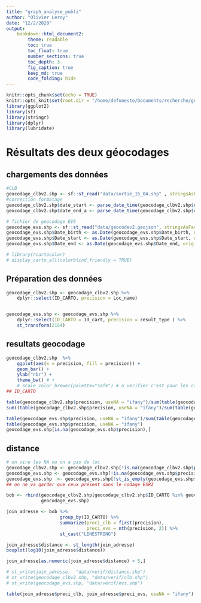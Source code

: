 ```yaml
---
title: "graph_analyse_publi"
author: "Olivier Leroy"
date: "12/2/2020"
output: 
    bookdown::html_document2:
        theme: readable
        toc: true
        toc_float: true
        number_sections: true
        toc_depth: 3
        fig_caption: true
        keep_md: true
        code_folding: hide
---
```


```r
knitr::opts_chunk$set(echo = TRUE)
knitr::opts_knit$set(root.dir = "/home/defuneste/Documents/recherche/gouramic/gouramic-db-analyses/")
library(ggplot2)
library(sf)
library(stringr)
library(dplyr)
library(lubridate)
```

# Résultats des deux géocodages

## chargements des données

```r
#CLB
geocodage_clbv2.shp <- sf::st_read("data/sortie_15_04.shp" , stringsAsFactors = FALSE)
#correction formatage
geocodage_clbv2.shp$date_start <- parse_date_time(geocodage_clbv2.shp$date_start, orders = c("my", "dmy"))
geocodage_clbv2.shp$date_end_a <- parse_date_time(geocodage_clbv2.shp$date_end_a, orders = c("my", "dmy"))

# fichier de geocodage EVS
geocodage_evs.shp <- sf::st_read("data/geocodev2.geojson", stringsAsFactors = FALSE)
geocodage_evs.shp$Date_birth <- as.Date(geocodage_evs.shp$Date_birth, origin = "1899-12-30")
geocodage_evs.shp$Date_start <- as.Date(geocodage_evs.shp$Date_start, origin = "1899-12-30")
geocodage_evs.shp$Date_end <- as.Date(geocodage_evs.shp$Date_end, origin = "1899-12-30")

# library(rcartocolor)
# display_carto_all(colorblind_friendly = TRUE)
```
## Préparation des données

```r
geocodage_clbv2.shp <- geocodage_clbv2.shp %>% 
    dplyr::select(ID_CARTO, precision = Loc_name)


geocodage_evs.shp <- geocodage_evs.shp %>% 
    dplyr::select(ID_CARTO = Id_cart, precision = result_type ) %>% 
    st_transform(2154)

```

## resultats geocodage

```r
geocodage_clbv2.shp  %>% 
    ggplot(aes(x = precision, fill = precision)) +
    geom_bar() +
    ylab("nbr") +
    theme_bw() # +
    # scale_color_brewer(palette="safe") # à verifier c'est pour les color blinds 
## ID_CARTO
```

```r
table(geocodage_clbv2.shp$precision, useNA = "ifany")/sum(table(geocodage_clbv2.shp$precision, useNA = "ifany"))*100
sum((table(geocodage_clbv2.shp$precision, useNA = "ifany")/sum(table(geocodage_clbv2.shp$precision, useNA = "ifany"))*100)[1:4])

```

```r
table(geocodage_evs.shp$precision, useNA = "ifany")/sum(table(geocodage_evs.shp$precision, useNA = "ifany"))*100
table(geocodage_evs.shp$precision, useNA = "ifany")
geocodage_evs.shp[is.na(geocodage_evs.shp$precision),]
```

## distance 

```r
# on vire les NA ou on a pas de loc
geocodage_clbv2.shp <- geocodage_clbv2.shp[!is.na(geocodage_clbv2.shp$precision),] 
geocodage_evs.shp <- geocodage_evs.shp[!is.na(geocodage_evs.shp$precision),]
geocodage_evs.shp  <- geocodage_evs.shp[!st_is_empty(geocodage_evs.shp$geometry),]
## on ne va garder que ceux présent dans le codage ESRI

bob <- rbind(geocodage_clbv2.shp[geocodage_clbv2.shp$ID_CARTO %in% geocodage_evs.shp$ID_CARTO,],
             geocodage_evs.shp)

join_adresse <- bob %>% 
                    group_by(ID_CARTO) %>%  
                    summarize(preci_clb = first(precision),
                              preci_evs = nth(precision, 2)) %>% 
                    st_cast("LINESTRING")

join_adresse$distance <- st_length(join_adresse)
boxplot(log10(join_adresse$distance))

join_adresse[as.numeric(join_adresse$distance) > 5,]

# st_write(join_adresse,  "data/verif/distance.shp")
# st_write(geocodage_clbv2.shp, "data/verif/clb.shp")
# st_write(geocodage_evs.shp, "data/verif/evs.shp")
```


```r
table(join_adresse$preci_clb, join_adresse$preci_evs, useNA = "ifany")

```

